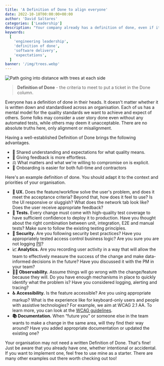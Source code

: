 ```yaml
---
title: 'A Definition of Done to align everyone'
date: 2022-10-18T00:00:00+00:00
author: 'David Saltares'
categories: ['Leadership']
description: "Your company already has a definition of done, even if it's not writen down. Here is a template to keep everybody align on expected quality."
keywords:
  [
    'engineering leadership',
    'definition of done',
    'software delivery',
    'expectations',
  ]
banner: '/img/trees.webp'
---
```


![Path going into distance with trees at each side](/img/trees.webp 'By Annette Schuman on Unsplash')

> **Definition of Done** - the criteria to meet to put a ticket in the Done column.

Everyone has a definition of done in their heads. It doesn't matter whether it is written down and standardised across an organisation. Each of us has a mental model for the quality standards we want to achieve and expect of others. Some folks may consider a user story done even without any automated tests, while others may deem it unacceptable. There are no absolute truths here, only alignment or misalignment.

Having a well-established Definition of Done brings the following advantages.

- 🤝 Shared understanding and expectations for what quality means.
- 💯 Giving feedback is more effortless.
- ⚖️ What matters and what we're willing to compromise on is explicit.
- 🚀 Onboarding is easier for both full-time and contractors

Here's an example definition of done. You should adapt it to the context and priorities of your organisation.

- **🌊 UX.** Does the feature/workflow solve the user's problem, and does it meet the acceptance criteria? Beyond that, how does it feel to use? Is the UI responsive or sluggish? What does the network tab look like? Does the user receive appropriate feedback?
- **🧪 Tests.** Every change must come with high-quality test coverage to have sufficient confidence to deploy it to production. Have you thought about the right combination between unit, integration, E2E and manual tests? Make sure to follow the existing testing principles.
- **🔐 Security.** Are you following security best practices? Have you appropriately tested access control business logic? Are you sure you are not logging [PII](https://www.investopedia.com/terms/p/personally-identifiable-information-pii.asp)?
- **📈 Analytics.** Are you recording user activity in a way that will allow the team to effectively measure the success of the change and make data-informed decisions in the future? Have you discussed it with the PM in your team?
- **🕵️‍♂️ Observability.** Assume things will go wrong with the change/feature because they will. Do you have enough mechanisms in place to quickly identify what the problem is? Have you considered logging, alerting and tracing?
- **♿ Accessibility.** Is the feature accessible? Are you using appropriate markup? What is the experience like for keyboard-only users and people with assistive technologies? For example, we aim at WCAG 2.1 AA. To learn more, you can look at the [WCAG guidelines](https://www.w3.org/WAI/standards-guidelines/wcag/).
- **📚 Documentation.** When “future you” or someone else in the team wants to make a change in the same area, will they find their way around? Have you added appropriate documentation or updated the existing one?

Your organisation may not need a written Definition of Done. That's fine! Just be aware that you already have one, whether intentional or accidental. If you want to implement one, feel free to use mine as a starter. There are many other examples out there worth checking out too!
